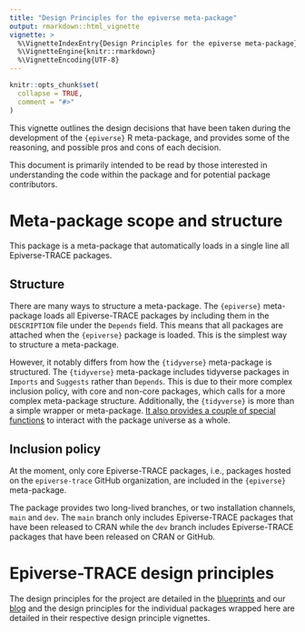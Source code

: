 ```yaml
---
title: "Design Principles for the epiverse meta-package"
output: rmarkdown::html_vignette
vignette: >
  %\VignetteIndexEntry{Design Principles for the epiverse meta-package}
  %\VignetteEngine{knitr::rmarkdown}
  %\VignetteEncoding{UTF-8}
---
```


```r
knitr::opts_chunk$set(
  collapse = TRUE,
  comment = "#>"
)
```

This vignette outlines the design decisions that have been taken during the development of the `{epiverse}` R meta-package, and provides some of the reasoning, and possible pros and cons of each decision.

This document is primarily intended to be read by those interested in understanding the code within the package and for potential package contributors.

# Meta-package scope and structure

This package is a meta-package that automatically loads in a single line all Epiverse-TRACE packages.

## Structure

There are many ways to structure a meta-package. The `{epiverse}` meta-package loads all Epiverse-TRACE packages by including them in the `DESCRIPTION` file under the `Depends` field. This means that all packages are attached when the `{epiverse}` package is loaded. This is the simplest way to structure a meta-package.

However, it notably differs from how the `{tidyverse}` meta-package is structured. The `{tidyverse}` meta-package includes tidyverse packages in `Imports` and `Suggests` rather than `Depends`. This is due to their more complex inclusion policy, with core and non-core packages, which calls for a more complex meta-package structure. Additionally, the `{tidyverse}` is more than a simple wrapper or meta-package. [It also provides a couple of special functions](https://tidyverse.tidyverse.org/reference/index.html) to interact with the package universe as a whole.

## Inclusion policy

At the moment, only core Epiverse-TRACE packages, i.e., packages hosted on the `epiverse-trace` GitHub organization, are included in the `{epiverse}` meta-package.

The package provides two long-lived branches, or two installation channels, `main` and `dev`. The `main` branch only includes Epiverse-TRACE packages that have been released to CRAN while the `dev` branch includes Epiverse-TRACE packages that have been released on CRAN or GitHub.

# Epiverse-TRACE design principles

The design principles for the project are detailed in the [blueprints](https://epiverse-trace.github.io/blueprints) and our [blog](https://epiverse-trace.github.io/) and the design principles for the individual packages wrapped here are detailed in their respective design principle vignettes.
